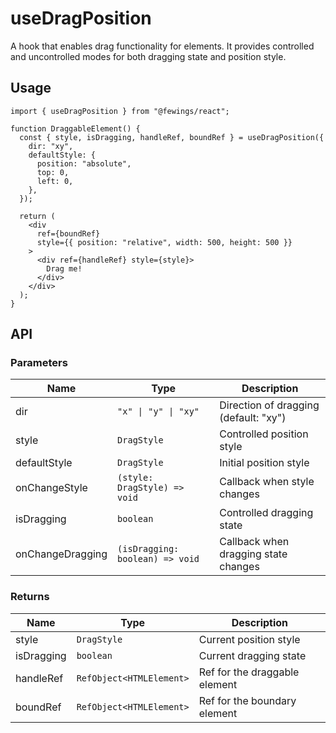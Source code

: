 # useDragPosition

A hook that enables drag functionality for elements. It provides controlled and uncontrolled modes for both dragging state and position style.

## Usage

```tsx
import { useDragPosition } from "@fewings/react";

function DraggableElement() {
  const { style, isDragging, handleRef, boundRef } = useDragPosition({
    dir: "xy",
    defaultStyle: {
      position: "absolute",
      top: 0,
      left: 0,
    },
  });

  return (
    <div
      ref={boundRef}
      style={{ position: "relative", width: 500, height: 500 }}
    >
      <div ref={handleRef} style={style}>
        Drag me!
      </div>
    </div>
  );
}
```

## API

### Parameters

| Name             | Type                            | Description                           |
| ---------------- | ------------------------------- | ------------------------------------- |
| dir              | `"x" \| "y" \| "xy"`            | Direction of dragging (default: "xy") |
| style            | `DragStyle`                     | Controlled position style             |
| defaultStyle     | `DragStyle`                     | Initial position style                |
| onChangeStyle    | `(style: DragStyle) => void`    | Callback when style changes           |
| isDragging       | `boolean`                       | Controlled dragging state             |
| onChangeDragging | `(isDragging: boolean) => void` | Callback when dragging state changes  |

### Returns

| Name       | Type                     | Description                   |
| ---------- | ------------------------ | ----------------------------- |
| style      | `DragStyle`              | Current position style        |
| isDragging | `boolean`                | Current dragging state        |
| handleRef  | `RefObject<HTMLElement>` | Ref for the draggable element |
| boundRef   | `RefObject<HTMLElement>` | Ref for the boundary element  |
